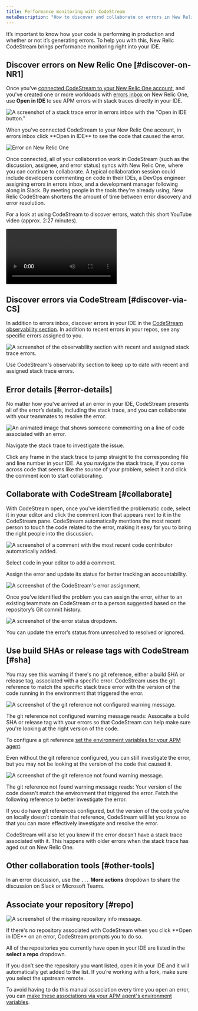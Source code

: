 ```yaml
---
title: Performance monitoring with CodeStream
metaDescription: "How to discover and collaborate on errors in New Relic CodeStream."
---
```












It’s important to know how your code is performing in production and whether or not it’s generating errors. To help you with this, New Relic CodeStream brings performance monitoring right into your IDE.

## Discover errors on New Relic One [#discover-on-NR1]

Once you’ve [connected CodeStream to your New Relic One account](/docs/codestream/start-here/codestream-new-relic), and you've created one or more workloads with [errors inbox](/docs/errors-inbox/errors-inbox/) on New Relic One, use **Open in IDE** to see APM errors with stack traces directly in your IDE.

<img
  src={errorsInbox}
  title="A stack trace error in errors inbox with the &quot;Open in IDE button"
  alt="A screenshot of a stack trace error in errors inbox with the &quot;Open in IDE button.&quot;"
/>

<figcaption>
  When you've connected CodeStream to your New Relic One account, in errors inbox click **Open in IDE** to see the code that caused the error.
</figcaption>

<img
  src={errorOnNr1}
  alt="Error on New Relic One"
/>

Once connected, all of your collaboration work in CodeStream (such as the discussion, assignee, and error status) syncs with New Relic One, where you can continue to collaborate. A typical collaboration session could include  developers commenting on code in their IDEs, a DevOps engineer assigning errors in errors inbox, and a development manager following along in Slack. By meeting people in the tools they're already using, New Relic CodeStream shortens the amount of time between error discovery and error resolution.

For a look at using CodeStream to discover errors, watch this short YouTube video (approx. 2:27 minutes).

<Video
  id="LfH7p76Cvro"
  type="youtube"
/>

## Discover errors via CodeStream [#discover-via-CS]

In addition to errors inbox, discover errors in your IDE in the [CodeStream observability section](/docs/codestream/codestream-ui-overview/observability-section). In addition to recent errors in your repos, see any specific errors assigned to you.

<img
  src={observabilitySection}
  title="The observability section with recent and assigned stack trace errors."
  alt="A screenshot of the observability section with recent and assigned stack trace errors."
/>

<figcaption>
  Use CodeStream's observability section to keep up to date with recent and assigned stack trace errors.
</figcaption>

## Error details [#error-details]

No matter how you've arrived at an error in your IDE, CodeStream presents all of the error’s details, including the stack trace, and you can collaborate with your teammates to resolve the error.

<img
  src={observabilityVsc}
  title="Someone commenting on a line of code associated with an error."
  alt="An animated image that shows someone commenting on a line of code associated with an error."
/>

<figcaption>
  Navigate the stack trace to investigate the issue.
</figcaption>

Click any frame in the stack trace to jump straight to the corresponding file and line number in your IDE. As you navigate the stack trace, if you come across code that seems like the source of your problem, select it and click the comment icon to start collaborating.

## Collaborate with CodeStream [#collaborate]

With CodeStream open, once you've identified the problematic code, select it in your editor and click the comment icon that appears next to it in the CodeStream pane. CodeStream automatically mentions the most recent person to touch the code related to the error, making it easy for you to bring the right people into the discussion.

<img
  src={errorAutoMention}
  title="A comment with the most recent code contributor automatically added."
  alt="A screenshot of a comment with the most recent code contributor automatically added."
/>

<figcaption>
  Select code in your editor to add a comment.
</figcaption>

Assign the error and update its status for better tracking an accountability.

<img
  src={errorAssignee}
  title="CodeStream's error assignment."
  alt="A screenshot of the CodeStream's error assignment."
/>

<figcaption>
  Once you’ve identified the problem you can assign the error, either to an existing teammate on CodeStream or to a person suggested based on the repository’s Git commit history.
</figcaption>

<img
  src={errorStatus}
  title="The error status dropdown."
  alt="A screenshot of the error status dropdown."
/>

<figcaption>
  You can update the error’s status from unresolved to resolved or ignored.
</figcaption>

## Use build SHAs or release tags with CodeStream [#sha]

You may see this warning if there's no git reference, either a build SHA or release tag, associated with a specific error. CodeStream uses the git reference to match the specific stack trace error with the version of the code running in the environment that triggered the error.

<img
  src={buildShaNotConfigured}
  title="The git reference not configured warning message."
  alt="A screenshot of the git reference not configured warning message."
/>

<figcaption>
  The git reference not configured warning message reads: Assocaite a build SHA or release tag with your errors so that CodeStream can help make sure you're looking at the right version of the code.
</figcaption>

To configure a git reference [set the environment variables for your APM agent](/docs/codestream/start-here/codestream-new-relic/#buildsha).

Even without the git reference configured, you can still investigate the error, but you may not be looking at the version of the code that caused it.

<img
  src={buildShaNotFound}
  title="The git reference not found warning message."
  alt="A screenshot of the git reference not found warning message."
/>

<figcaption>
  The git reference not found warning message reads: Your version of the code doesn't match the environment that triggered the error. Fetch the following reference to better investigate the error.
</figcaption>

If you do have git references configured, but the version of the code you're on locally doesn't contain that reference, CodeStream will let you know so that you can more effectively investigate and resolve the error.

CodeStream will also let you know if the error doesn’t have a stack trace associated with it. This happens with older errors when the stack trace has aged out on New Relic One.

## Other collaboration tools [#other-tools]

In an error discussion, use the `...` **More actions** dropdown to share the discussion on Slack or Microsoft Teams.

## Associate your repository [#repo]

<img
  src={repoAssociation}
  title="The missing repository info message."
  alt="A screenshot of the missing repository info message."
/>

<figcaption>
  If there's no repository associated with CodeStream when you click **Open in IDE** on an error, CodeStream prompts you to do so.
</figcaption>

All of the repositories you currently have open in your IDE are listed in the **select a repo** dropdown.

If you don’t see the repository you want listed, open it in your IDE and it will automatically get added to the list. If you’re working with a fork, make sure you select the upstream remote.

To avoid having to do this manual association every time you open an error, you can [make these associations via your APM agent's environment variables](/docs/codestream/start-here/codestream-new-relic/#repo-url).
